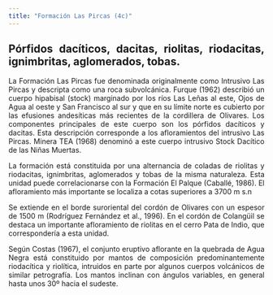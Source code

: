 ```yaml
---
title: "Formación Las Pircas (4c)"
---
```


<div style="text-align: justify">

## Pórfidos dacíticos, dacitas, riolitas, riodacitas, ignimbritas, aglomerados, tobas.

La Formación Las Pircas fue denominada originalmente como Intrusivo Las Pircas y descripta como una roca subvolcánica. Furque (1962) describió un cuerpo hipabisal (stock) marginado por los ríos Las Leñas al este, Ojos de Agua al oeste y San Francisco al sur y que en su límite norte es cubierto por las efusiones andesíticas más recientes de la cordillera de Olivares. Los componentes principales de este cuerpo son los pórfidos dacíticos y dacitas. Esta descripción corresponde a los afloramientos del intrusivo Las Pircas. Minera TEA (1968) denominó a este cuerpo intrusivo Stock Dacítico de las Niñas Muertas.

La formación está constituida por una alternancia de coladas de riolitas y riodacitas, ignimbritas, aglomerados y tobas de la misma naturaleza. Esta unidad puede correlacionarse con la Formación El Palque (Caballé, 1986). El afloramiento más importante se localiza a cotas superiores a 3700 m s.n

Se extiende en el borde suroriental del cordón de Olivares con un espesor de 1500 m (Rodríguez Fernández et al., 1996). En el cordón de Colangüil se destaca un importante afloramiento de riolitas en el cerro Pata de Indio, que correspondería a esta unidad.

Según Costas (1967), el conjunto eruptivo aflorante en la quebrada de Agua Negra está constituido por mantos de composición predominantemente riodacítica y riolítica, intruidos en parte por algunos cuerpos volcánicos de similar petrografía. Los mantos inclinan con ángulos variables, en general hasta unos 30º hacia el sudeste.

<div/>
